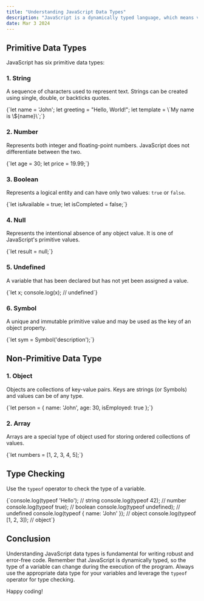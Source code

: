 ```yaml
---
title: "Understanding JavaScript Data Types"
description: "JavaScript is a dynamically typed language, which means variables can hold values of any data type without any type declaration. This flexibility makes it essential to understand the various data types in JavaScript and how they work."
date: Mar 3 2024
---
```



## Primitive Data Types

JavaScript has six primitive data types:

### 1. **String**
A sequence of characters used to represent text. Strings can be created using single, double, or backticks quotes.

<CodeBlock>
{`let name = 'John';
let greeting = "Hello, World!";
let template = \`My name is \${name}\`;`}
</CodeBlock>

### 2. **Number**
Represents both integer and floating-point numbers. JavaScript does not differentiate between the two.

<CodeBlock>
{`let age = 30;
let price = 19.99;`}
</CodeBlock>

### 3. **Boolean**
Represents a logical entity and can have only two values: `true` or `false`.

<CodeBlock>
{`let isAvailable = true;
let isCompleted = false;`}
</CodeBlock>

### 4. **Null**
Represents the intentional absence of any object value. It is one of JavaScript's primitive values.

<CodeBlock>
{`let result = null;`}
</CodeBlock>

### 5. **Undefined**
A variable that has been declared but has not yet been assigned a value.

<CodeBlock>
{`let x;
console.log(x); // undefined`}
</CodeBlock>

### 6. **Symbol**
A unique and immutable primitive value and may be used as the key of an object property.

<CodeBlock>
{`let sym = Symbol('description');`}
</CodeBlock>

## Non-Primitive Data Type

### 1. **Object**
Objects are collections of key-value pairs. Keys are strings (or Symbols) and values can be of any type.

<CodeBlock>
{`let person = {
  name: 'John',
  age: 30,
  isEmployed: true
};`}
</CodeBlock>

### 2. **Array**
Arrays are a special type of object used for storing ordered collections of values.

<CodeBlock>
{`let numbers = [1, 2, 3, 4, 5];`}
</CodeBlock>

## Type Checking

Use the `typeof` operator to check the type of a variable.

<CodeBlock>
{`console.log(typeof 'Hello'); // string
console.log(typeof 42); // number
console.log(typeof true); // boolean
console.log(typeof undefined); // undefined
console.log(typeof { name: 'John' }); // object
console.log(typeof [1, 2, 3]); // object`}
</CodeBlock>

## Conclusion

Understanding JavaScript data types is fundamental for writing robust and error-free code. Remember that JavaScript is dynamically typed, so the type of a variable can change during the execution of the program. Always use the appropriate data type for your variables and leverage the `typeof` operator for type checking.

Happy coding!
